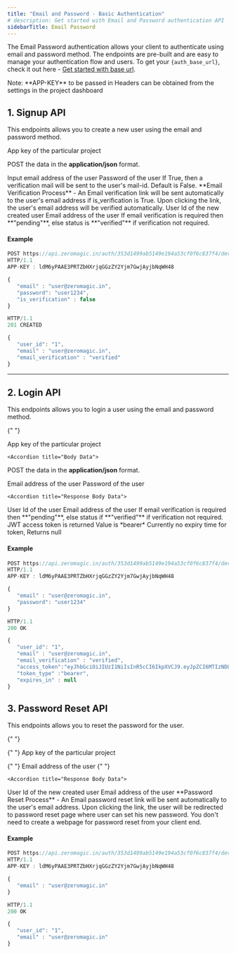```yaml
---
title: "Email and Password - Basic Authentication"
# description: Get started with Email and Password authentication API
sidebarTitle: Email Password
---
```


The Email Password authentication allows your client to authenticate using email and password method. The endpoints are pre-built and are easy to manage your authentication flow and users. To get your `{auth_base_url}`, check it out here - [Get started with base url](/authentication/api/generalinfo#get-started-with-base-url).

<Info>
  Note: **APP-KEY** to be passed in Headers can be obtained from the settings in
  the project dashboard
</Info>

## 1. Signup API

This endpoints allows you to create a new user using the email and password method.

<Accordion title="Endpoint" defaultOpen="true">
  <ParamField path="POST" type="{auth_base_url}/email-password-signup" />
</Accordion>

<Accordion title="Header">
  <ParamField query="APP-KEY" type="string" required>
    App key of the particular project
  </ParamField>
</Accordion>

  <Accordion title="Body Data" >

POST the data in the **application/json** format.

<ParamField body="email" type="string" required>
  Input email address of the user
</ParamField>

<ParamField body="password" type="string" required>
  Password of the user
</ParamField>

<ParamField body="is_verification" type="bool">
  If True, then a verification mail will be sent to the user's mail-id. Default
  is False.
</ParamField>

<Note>
**Email Verification Process** - An Email verification link will be sent automatically to the user's email address if is_verification is True. Upon clicking the link, the user's email address will be verified automatically.
</Note>
  
  </Accordion>

  <Accordion title="Response Body Data">
 <ResponseField name="user_id" type="string">
  User Id of the new created user 
</ResponseField>

<ResponseField name="email" type="string">
  Email address of the user
</ResponseField>

<ResponseField name="email_verification" type="string">
  If email verification is required then **"pending"**, else status is **"verified"** if verification not required.
</ResponseField>
 
  </Accordion>

#### Example

```jsx Request
POST https://api.zeromagic.in/auth/353d1499ab5149e194a53cf0f6c837f4/development/email-password-signup
HTTP/1.1
APP-KEY : ldM6yPAAE3PRTZbHXrjqGGzZY2Yjm7GwjAyjbNqWH48

{
   "email" : "user@zeromagic.in",
   "password": "user1234",
   "is_verification" : false
}
```

```jsx Response
HTTP/1.1
201 CREATED

{
   "user_id": "1",
   "email" : "user@zeromagic.in",
   "email_verification" : "verified"
}
```

---

## 2. Login API

This endpoints allows you to login a user using the email and password method.

{" "}
<Accordion title="Endpoint">
  <ParamField path="POST" type="{auth_base_url}/email-password-login" />
</Accordion>

  <Accordion title="Header">

<ParamField query="APP-KEY" type="string" required>
  App key of the particular project
</ParamField>
  </Accordion>

    <Accordion title="Body Data">

POST the data in the **application/json** format.

<ParamField body="email" type="string" required>
  Email address of the user
</ParamField>

<ParamField body="password" type="string" required>
  Password of the user
</ParamField>

  </Accordion>
 
    <Accordion title="Response Body Data">

<ResponseField name="user_id" type="string">
  User Id of the user
</ResponseField>

<ResponseField name="email" type="string">
  Email address of the user
</ResponseField>

<ResponseField name="email_verification" type="string">
  If email verification is required then **"pending"**, else status if
  **"verified"** if verification not required.
</ResponseField>

<ResponseField name="access_token" type="string">
  JWT access token is returned
</ResponseField>

<ResponseField name="token_type" type="string">
  Value is *bearer*
</ResponseField>

<ResponseField name="expires_in" type="string">
  Currently no expiry time for token, Returns null
</ResponseField>

  </Accordion>


#### Example

```jsx Request
POST https://api.zeromagic.in/auth/353d1499ab5149e194a53cf0f6c837f4/development/email-password-login
HTTP/1.1
APP-KEY : ldM6yPAAE3PRTZbHXrjqGGzZY2Yjm7GwjAyjbNqWH48

{
   "email" : "user@zeromagic.in",
   "password": "user1234"
}
```

```jsx Response
HTTP/1.1
200 OK

{
   "user_id": "1",
   "email" : "user@zeromagic.in",
   "email_verification" : "verified",
   "access_token":"eyJhbGciOiJIUzI1NiIsInR5cCI6IkpXVCJ9.eyJpZCI6MTIzNDU2Nzg5LCJuYW1lIjoiSm9zZXBoIn0.OpOSSw7e485LOP5PrzScxHb7SR6sAOMRckfFwi4rp7o",
   "token_type" :"bearer",
   "expires_in" : null
}
```

## 3. Password Reset API

This endpoints allows you to reset the password for the user.

{" "}
<Accordion title="Endpoint">
  <ParamField path="POST" type="{auth_base_url}/email-password-reset" />
</Accordion>

{" "}
<Accordion title="Header">
  <ParamField query="APP-KEY" type="string" required>
    App key of the particular project
  </ParamField>
</Accordion>

{" "}
<Accordion title="Body Data">
  <ParamField body="email" type="string" required>
    Email address of the user
  </ParamField>
</Accordion>{" "}

    <Accordion title="Response Body Data">

<ResponseField name="user_id" type="string">
  User Id of the new created user
</ResponseField>

<ResponseField name="email" type="string">
  Email address of the user
</ResponseField>

<Note>
  **Password Reset Process** - An Email password reset link will be sent
  automatically to the user's email address. Upon clicking the link, the user
  will be redirected to password reset page where user can set his new password.
  You don't need to create a webpage for password reset from your client end.
</Note>

  </Accordion>

#### Example

```jsx Request
POST https://api.zeromagic.in/auth/353d1499ab5149e194a53cf0f6c837f4/development/email-password-reset
HTTP/1.1
APP-KEY : ldM6yPAAE3PRTZbHXrjqGGzZY2Yjm7GwjAyjbNqWH48

{
   "email" : "user@zeromagic.in"
}
```

```jsx Response
HTTP/1.1
200 OK

{
   "user_id": "1",
   "email" : "user@zeromagic.in"
}
```
